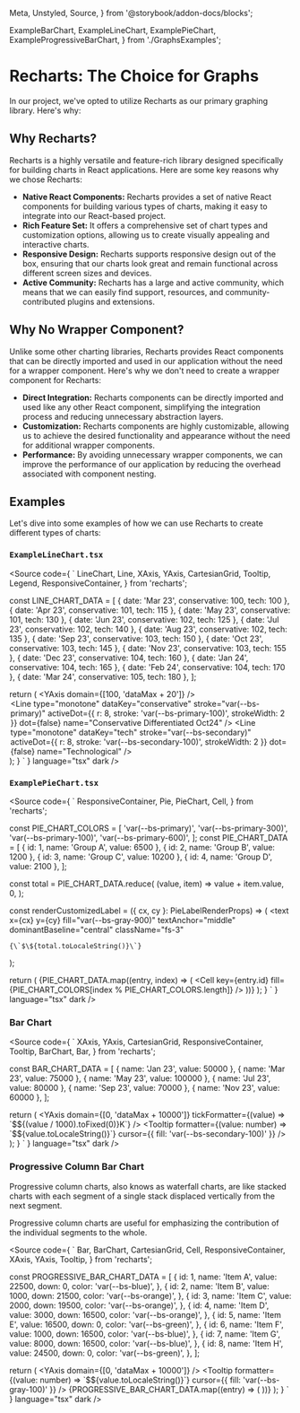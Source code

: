   Meta,
  Unstyled,
  Source,
} from '@storybook/addon-docs/blocks';

  ExampleBarChart,
  ExampleLineChart,
  ExamplePieChart,
  ExampleProgressiveBarChart,
} from './GraphsExamples';

<Meta title="Design System/Examples/Graphs" />

# Recharts: The Choice for Graphs

In our project, we've opted to utilize Recharts as our primary graphing library. Here's why:

## Why Recharts?

Recharts is a highly versatile and feature-rich library designed specifically for building charts in React applications. Here are some key reasons why we chose Recharts:

- **Native React Components:** Recharts provides a set of native React components for building various types of charts, making it easy to integrate into our React-based project.
- **Rich Feature Set:** It offers a comprehensive set of chart types and customization options, allowing us to create visually appealing and interactive charts.
- **Responsive Design:** Recharts supports responsive design out of the box, ensuring that our charts look great and remain functional across different screen sizes and devices.
- **Active Community:** Recharts has a large and active community, which means that we can easily find support, resources, and community-contributed plugins and extensions.

## Why No Wrapper Component?

Unlike some other charting libraries, Recharts provides React components that can be directly imported and used in our application without the need for a wrapper component. Here's why we don't need to create a wrapper component for Recharts:

- **Direct Integration:** Recharts components can be directly imported and used like any other React component, simplifying the integration process and reducing unnecessary abstraction layers.
- **Customization:** Recharts components are highly customizable, allowing us to achieve the desired functionality and appearance without the need for additional wrapper components.
- **Performance:** By avoiding unnecessary wrapper components, we can improve the performance of our application by reducing the overhead associated with component nesting.

## Examples

Let's dive into some examples of how we can use Recharts to create different types of charts:

### `ExampleLineChart.tsx`

<Unstyled>
  <div style={{ height: '300px' }}>
    <ExampleLineChart />
  </div>
</Unstyled>

<Source
  code={
    `
  LineChart,
  Line,
  XAxis,
  YAxis,
  CartesianGrid,
  Tooltip,
  Legend,
  ResponsiveContainer,
} from 'recharts';

const LINE_CHART_DATA = [
  { date: 'Mar 23', conservative: 100, tech: 100 },
  { date: 'Apr 23', conservative: 101, tech: 115 },
  { date: 'May 23', conservative: 101, tech: 130 },
  { date: 'Jun 23', conservative: 102, tech: 125 },
  { date: 'Jul 23', conservative: 102, tech: 140 },
  { date: 'Aug 23', conservative: 102, tech: 135 },
  { date: 'Sep 23', conservative: 103, tech: 150 },
  { date: 'Oct 23', conservative: 103, tech: 145 },
  { date: 'Nov 23', conservative: 103, tech: 155 },
  { date: 'Dec 23', conservative: 104, tech: 160 },
  { date: 'Jan 24', conservative: 104, tech: 165 },
  { date: 'Feb 24', conservative: 104, tech: 170 },
  { date: 'Mar 24', conservative: 105, tech: 180 },
];

  return (
    <ResponsiveContainer width="100%" height="100%">
      <LineChart data={LINE_CHART_DATA}>
        <CartesianGrid strokeDasharray="4 " vertical={false} />
        <XAxis dataKey="date" />
        <YAxis domain={[100, 'dataMax + 20']} />
        <Tooltip />
        <Legend />
        <Line
          type="monotone"
          dataKey="conservative"
          stroke="var(--bs-primary)"
          activeDot={{ r: 8, stroke: 'var(--bs-primary-100)', strokeWidth: 2 }}
          dot={false}
          name="Conservative Differentiated Oct24"
        />
        <Line
          type="monotone"
          dataKey="tech"
          stroke="var(--bs-secondary)"
          activeDot={{ r: 8, stroke: 'var(--bs-secondary-100)', strokeWidth: 2 }}
          dot={false}
          name="Technological"
        />
      </LineChart>
    </ResponsiveContainer>
  );
}
    `
  }
  language="tsx"
  dark
/>

### `ExamplePieChart.tsx`

<Unstyled>
  <div style={{ height: '300px' }}>
    <ExamplePieChart />
  </div>
</Unstyled>

<Source
  code={
    `
  ResponsiveContainer,
  Pie,
  PieChart,
  Cell,
} from 'recharts';


const PIE_CHART_COLORS = [
  'var(--bs-primary)',
  'var(--bs-primary-300)',
  'var(--bs-primary-100)',
  'var(--bs-primary-600)',
];
const PIE_CHART_DATA = [
  { id: 1, name: 'Group A', value: 6500 },
  { id: 2, name: 'Group B', value: 1200 },
  { id: 3, name: 'Group C', value: 10200 },
  { id: 4, name: 'Group D', value: 2100 },
];

const total = PIE_CHART_DATA.reduce(
  (value, item) => value + item.value,
  0,
);

const renderCustomizedLabel = ({ cx, cy }: PieLabelRenderProps) => (
  <text
    x={cx}
    y={cy}
    fill="var(--bs-gray-900)"
    textAnchor="middle"
    dominantBaseline="central"
    className="fs-3"
  >
    {\`$\${total.toLocaleString()}\`}
  </text>
);

  return (
    <ResponsiveContainer width="100%" height="100%">
      <PieChart>
        <Pie
          data={PIE_CHART_DATA}
          cx="50%"
          cy="50%"
          innerRadius={76}
          dataKey="value"
          label={renderCustomizedLabel}
          labelLine={false}
        >
          {PIE_CHART_DATA.map((entry, index) => (
            <Cell key={entry.id} fill={PIE_CHART_COLORS[index % PIE_CHART_COLORS.length]} />
          ))}
        </Pie>
      </PieChart>
    </ResponsiveContainer>
  );
}
    `
  }
  language="tsx"
  dark
/>

### Bar Chart

<Unstyled>
  <div style={{ height: '300px' }}>
    <ExampleBarChart />
  </div>
</Unstyled>

<Source
  code={
    `
  XAxis,
  YAxis,
  CartesianGrid,
  ResponsiveContainer,
  Tooltip,
  BarChart,
  Bar,
} from 'recharts';

const BAR_CHART_DATA = [
  { name: 'Jan 23', value: 50000 },
  { name: 'Mar 23', value: 75000 },
  { name: 'May 23', value: 100000 },
  { name: 'Jul 23', value: 80000 },
  { name: 'Sep 23', value: 70000 },
  { name: 'Nov 23', value: 60000 },
];

  return (
    <ResponsiveContainer width="100%" height="100%">
      <BarChart data={BAR_CHART_DATA} barCategoryGap="25%">
        <CartesianGrid strokeDasharray="4 " vertical={false} />
        <XAxis dataKey="name" />
        <YAxis
          domain={[0, 'dataMax + 10000']}
          tickFormatter={(value) => \`$\${(value / 1000).toFixed(0)}K\`}
        />
        <Tooltip
          formatter={(value: number) => \`$\${value.toLocaleString()}\`}
          cursor={{ fill: 'var(--bs-secondary-100)' }}
        />
        <Bar dataKey="value" fill="var(--bs-secondary)" />
      </BarChart>
    </ResponsiveContainer>
  );
}
    `
  }
  language="tsx"
  dark
/>

### Progressive Column Bar Chart

Progressive column charts, also knows as waterfall charts, are like stacked charts with each segment of
a single stack displaced vertically from the next segment.

Progressive column charts are useful for emphasizing the contribution of the individual segments to the whole.

<Unstyled>
  <div style={{ height: '300px' }}>
    <ExampleProgressiveBarChart />
  </div>
</Unstyled>

<Source
  code={
  `
  Bar,
  BarChart,
  CartesianGrid,
  Cell,
  ResponsiveContainer,
  XAxis,
  YAxis,
  Tooltip,
} from 'recharts';

const PROGRESSIVE_BAR_CHART_DATA = [
  {
    id: 1,
    name: 'Item A',
    value: 22500,
    down: 0,
    color: 'var(--bs-blue)',
  },
  {
    id: 2,
    name: 'Item B',
    value: 1000,
    down: 21500,
    color: 'var(--bs-orange)',
  },
  {
    id: 3,
    name: 'Item C',
    value: 2000,
    down: 19500,
    color: 'var(--bs-orange)',
  },
  {
    id: 4,
    name: 'Item D',
    value: 3000,
    down: 16500,
    color: 'var(--bs-orange)',
  },
  {
    id: 5,
    name: 'Item E',
    value: 16500,
    down: 0,
    color: 'var(--bs-green)',
  },
  {
    id: 6,
    name: 'Item F',
    value: 1000,
    down: 16500,
    color: 'var(--bs-blue)',
  },
  {
    id: 7,
    name: 'Item G',
    value: 8000,
    down: 16500,
    color: 'var(--bs-blue)',
  },
  {
    id: 8,
    name: 'Item H',
    value: 24500,
    down: 0,
    color: 'var(--bs-green)',
  },
];

  return (
    <ResponsiveContainer width="100%" height="100%">
      <BarChart
        data={PROGRESSIVE_BAR_CHART_DATA}
      >
        <CartesianGrid strokeDasharray="4 " vertical={false} />
        <XAxis dataKey="name" />
        <YAxis
          domain={[0, 'dataMax + 10000']}
        />
        <Tooltip
          formatter={(value: number) => \`$\${value.toLocaleString()}\`}
          cursor={{ fill: 'var(--bs-gray-100)' }}
        />
        <Bar dataKey="down" stackId="a" fill="transparent" />
        <Bar dataKey="value" stackId="a">
          {PROGRESSIVE_BAR_CHART_DATA.map((entry) => (
            <Cell key={entry.id} fill={entry.color} />
          ))}
        </Bar>
      </BarChart>
    </ResponsiveContainer>
  );
}
`
  }
  language="tsx"
  dark
/>
